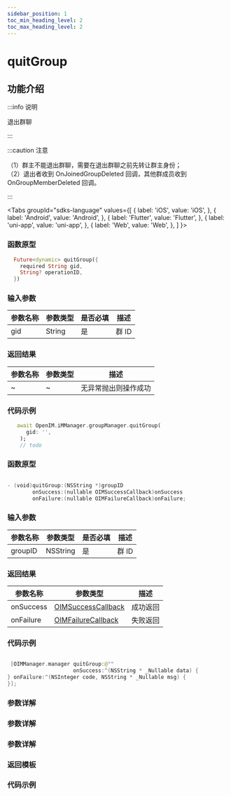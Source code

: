 ```yaml
---
sidebar_position: 1
toc_min_heading_level: 2
toc_max_heading_level: 2
---
```


# quitGroup

## 功能介绍

:::info 说明

退出群聊

:::

:::caution 注意

（1）群主不能退出群聊，需要在退出群聊之前先转让群主身份；  
（2）退出者收到 OnJoinedGroupDeleted 回调，其他群成员收到 OnGroupMemberDeleted 回调。

:::

<Tabs
groupId="sdks-language"
values={[
{ label: 'iOS', value: 'iOS', },
{ label: 'Android', value: 'Android', },
{ label: 'Flutter', value: 'Flutter', },
{ label: 'uni-app', value: 'uni-app', },
{ label: 'Web', value: 'Web', },
]
}>

<TabItem value="Flutter">

### 函数原型

```dart showLineNumbers
  Future<dynamic> quitGroup({
    required String gid,
    String? operationID,
  })
```

### 输入参数

| 参数名称 | 参数类型 | 是否必填 | 描述  |
| -------- | -------- | -------- | ----- |
| gid  | String | 是       | 群 ID |

### 返回结果

| 参数名称  | 参数类型                                               | 描述     |
| --------- | ------------------------------------------------------ | -------- |
| ~ | ~ | 无异常抛出则操作成功 |

### 代码示例

```dart showLineNumbers
   await OpenIM.iMManager.groupManager.quitGroup(
      gid: '',
    );
    // todo
```

</TabItem>

<TabItem value="iOS">

### 函数原型

```swift showLineNumbers

- (void)quitGroup:(NSString *)groupID
        onSuccess:(nullable OIMSuccessCallback)onSuccess
        onFailure:(nullable OIMFailureCallback)onFailure;

```

### 输入参数

| 参数名称 | 参数类型 | 是否必填 | 描述  |
| -------- | -------- | -------- | ----- |
| groupID  | NSString | 是       | 群 ID |

### 返回结果

| 参数名称  | 参数类型                                               | 描述     |
| --------- | ------------------------------------------------------ | -------- |
| onSuccess | [OIMSuccessCallback](docs/sdks/Callback/onSuccess.mdx) | 成功返回 |
| onFailure | [OIMFailureCallback](docs/sdks/Callback/onError.mdx)   | 失败返回 |

### 代码示例

```swift showLineNumbers

 [OIMManager.manager quitGroup:@""
                     onSuccess:^(NSString * _Nullable data) {
} onFailure:^(NSInteger code, NSString * _Nullable msg) {
}];

```

</TabItem>

<TabItem value="Android">

### 参数详解

</TabItem>

<TabItem value="Web">

### 参数详解

</TabItem>

<TabItem value="uni-app">

### 参数详解

### 返回模板

### 代码示例

</TabItem>

</Tabs>
